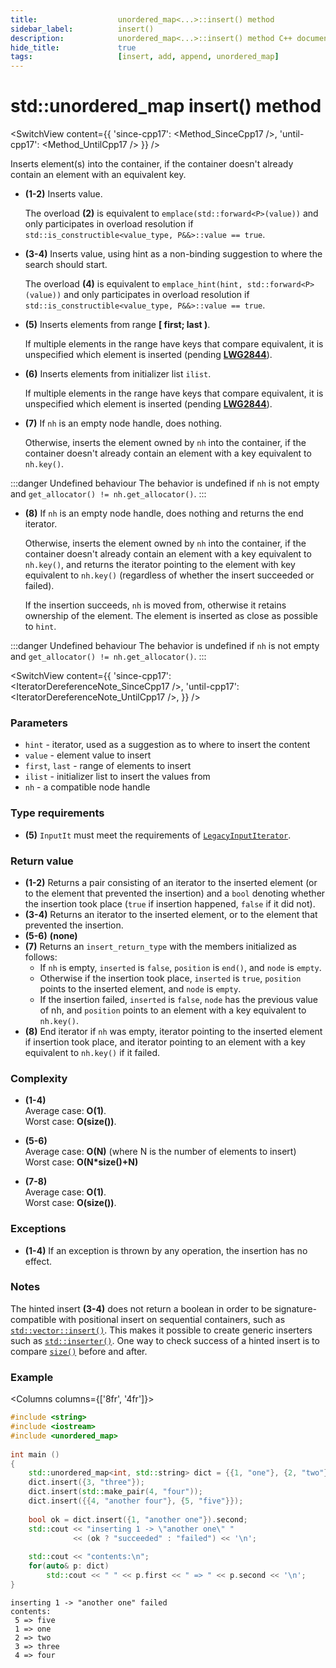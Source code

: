 ```yaml
---
title:					unordered_map<...>::insert() method
sidebar_label:			insert()
description:			unordered_map<...>::insert() method C++ documentation
hide_title:				true
tags:					[insert, add, append, unordered_map]
---
```



<!----------------- Codes ---------------------->

<!-- insert() -->


# std::unordered_map insert() method

<SwitchView content={{
    'since-cpp17': <Method_SinceCpp17 />,
    'until-cpp17': <Method_UntilCpp17 />
    }} />

Inserts element(s) into the container, if the container doesn't already contain an element with an equivalent key.

 - **(1-2)**
    Inserts value.

    The overload **(2)** is equivalent to `emplace(std::forward<P>(value))` and only participates in overload resolution if `std::is_constructible<value_type, P&&>::value == true`.

 - **(3-4)**
    Inserts value, using hint as a non-binding suggestion to where the search should start.

    The overload **(4)** is equivalent to `emplace_hint(hint, std::forward<P>(value))` and only participates in overload resolution if `std::is_constructible<value_type, P&&>::value == true`.

 - **(5)**
    Inserts elements from range **[ first; last )**.

    If multiple elements in the range have keys that compare equivalent, it is unspecified which element is inserted (pending [**LWG2844**](https://cplusplus.github.io/LWG/issue2844)).

 - **(6)**
    Inserts elements from initializer list `ilist`.

    If multiple elements in the range have keys that compare equivalent, it is unspecified which element is inserted (pending [**LWG2844**](https://cplusplus.github.io/LWG/issue2844)).

 - **(7)**
    If `nh` is an empty node handle, does nothing. 

    Otherwise, inserts the element owned by `nh` into the container, if the container doesn't already contain an element with a key equivalent to `nh.key()`.

:::danger Undefined behaviour
The behavior is undefined if `nh` is not empty and `get_allocator() != nh.get_allocator()`.
:::

 - **(8)**
    If `nh` is an empty node handle, does nothing and returns the end iterator.
    
    Otherwise, inserts the element owned by `nh` into the container, if the container doesn't already contain an element with a key equivalent to `nh.key()`,
    and returns the iterator pointing to the element with key equivalent to `nh.key()` (regardless of whether the insert succeeded or failed).

    If the insertion succeeds, `nh` is moved from, otherwise it retains ownership of the element. 
    The element is inserted as close as possible to `hint`.
    
:::danger Undefined behaviour
The behavior is undefined if `nh` is not empty and `get_allocator() != nh.get_allocator()`.
:::


<SwitchView content={{
    'since-cpp17': <IteratorDereferenceNote_SinceCpp17 />,
    'until-cpp17': <IteratorDereferenceNote_UntilCpp17 />,
    }} />

### Parameters

 - `hint` - iterator, used as a suggestion as to where to insert the content
 - `value` - element value to insert
 - `first`, `last` - range of elements to insert
 - `ilist` - initializer list to insert the values from
 - `nh` - a compatible node handle

### Type requirements

 - **(5)** `InputIt` must meet the requirements of [`LegacyInputIterator`](/docs/named_req/LegacyInputIterator).

### Return value

 - **(1-2)** Returns a pair consisting of an iterator to the inserted element (or to the element that prevented the insertion) and a `bool` denoting whether the insertion took place (`true` if insertion happened, `false` if it did not).
 - **(3-4)** Returns an iterator to the inserted element, or to the element that prevented the insertion.
 - **(5-6)** **(none)**
 - **(7)** Returns an `insert_return_type` with the members initialized as follows:
    - If `nh` is empty, `inserted` is `false`, `position` is `end()`, and `node` is `empty`.
    - Otherwise if the insertion took place, `inserted` is `true`, `position` points to the inserted element, and `node` is `empty`.
    - If the insertion failed, `inserted` is `false`, `node` has the previous value of nh, and `position` points to an element with a key equivalent to `nh.key()`.
 - **(8)** End iterator if `nh` was empty, iterator pointing to the inserted element if insertion took place, and iterator pointing to an element with a key equivalent to `nh.key()` if it failed.

### Complexity

 - **(1-4)**  
   Average case: **O(1)**.  
   Worst case: **O(size())**.

 - **(5-6)**  
   Average case: **O(N)** (where N is the number of elements to insert)   
   Worst case: **O(N*size()+N)**

 - **(7-8)**  
   Average case: **O(1)**.  
   Worst case: **O(size())**.

### Exceptions

 - **(1-4)** If an exception is thrown by any operation, the insertion has no effect.

<ImproveSection />

### Notes

The hinted insert **(3-4)** does not return a boolean in order to be signature-compatible with positional insert on sequential containers, such as [`std::vector::insert()`](/docs/std/containers/arrays/vector/insert). 
This makes it possible to create generic inserters such as [`std::inserter()`](#). One way to check success of a hinted insert is to compare [`size()`](/docs/std/containers/maps/unordered-map/size) before and after. 

### Example

<Columns columns={['8fr', '4fr']}>
<div>

```cpp title='Main.cpp' showLineNumbers
#include <string>
#include <iostream>
#include <unordered_map>
 
int main ()
{
    std::unordered_map<int, std::string> dict = {{1, "one"}, {2, "two"}};
    dict.insert({3, "three"});
    dict.insert(std::make_pair(4, "four"));
    dict.insert({{4, "another four"}, {5, "five"}});
 
    bool ok = dict.insert({1, "another one"}).second;
    std::cout << "inserting 1 -> \"another one\" " 
              << (ok ? "succeeded" : "failed") << '\n';
 
    std::cout << "contents:\n";
    for(auto& p: dict)
        std::cout << " " << p.first << " => " << p.second << '\n';
}
```

</div>
<div>

```plaintext title="Possible output"
inserting 1 -> "another one" failed
contents:
 5 => five
 1 => one
 2 => two
 3 => three
 4 => four
```

</div>
</Columns>

